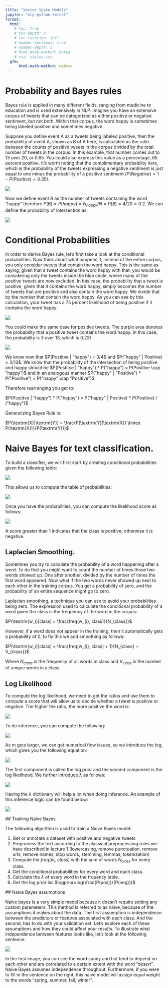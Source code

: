 ```yaml
---
title: "Vector Space Models"
jupyter: "nlp-python-kernel"
format:
  html:
    # toc: true
    # toc-depth: 3
    # toc-location: left
    # number-sections: true
    # number-depth: 3
    # html-math-method: katex
    # css: styles.css
  gfm:
      html-math-method: webtex
---
```


\newpage

# Probability and Bayes rules

Bayes rule is applied in many different fields, ranging from medicine to education and is used extensively in NLP. Imagine you have an extensive corpus of tweets that can be categorized as either positive or negative sentiment, but not both. Within that corpus, the word happy is sometimes being labeled positive and sometimes negative.

Suppose you define event A as a tweets being labeled positive, then the probability of event A, shown as B of A here, is calculated as the ratio between the counts of positive tweets in the corpus divided by the total number of tweets in the corpus. In this example, that number comes out to 13 over 20, or 0.65. You could also express this value as a percentage, 65 percent positive. It's worth noting that the complimentary probability here, which is the probability of the tweets expressing a negative sentiment is just equal to one minus the probability of a positive sentiment ($P(Negative) = 1-P(Positive) = 0.35$).

![](images/bayes-probability.PNG)

Now we define event B as the number of tweets containing the word "happy" therefore $P(B) = P(happy) = N_{happy} / N = P(B) = 4/20 = 0.2$. We can define the probability of intersection as:

![](images/intersection-prob-bayes.PNG)

# Conditional Probabilities

 In order to derive Bayes rule, let's first take a look at the conditional probabilities. Now think about what happens if, instead of the entire corpus, you only consider tweets that contain the word happy. This is the same as saying, given that a tweet contains the word happy with that, you would be considering only the tweets inside the blue circle, where many of the positive tweets are now excluded. In this case, the probability that a tweet is positive, given that it contains the word happy, simply becomes the number of tweets that are positive and also contain the word happy. We divide that by the number that contain the word happy. As you can see by this calculation, your tweet has a 75 percent likelihood of being positive if it contains the word happy.

 ![](images/bayes-rule-1.PNG)

 You could make the same case for positive tweets. The purple area denotes the probability that a positive tweet contains the word happy. In this case, the probability is 3 over 13, which is 0.231

 ![](images/bayes-rule-2.PNG)

 We know now that $P(Postitve | "happy") = 3/4$ and $P("happy" | Positive) = 3/13$. We know that the probability of the intersection of being positive and happy should be $P(Postitve | "happy") * P("happy") = P(Positive \cap "happy")$ and in an analogous manner $P("happy" | "Positive") * P("Positive") = P("happy" \cap "Positive")$

 Therefore rearranging you get to:

$P(Postitve | "happy") * P("happy") = P("happy" | Positive) * P(Positive) / ("happy")$

Generalizing Bayes Rule is:

$P(\textrm{X}|\textrm{Y}) = \frac{P(\textrm{Y}|\textrm{X}) \times P(\textrm{X})}{P(\textrm{Y})}$

# Naive Bayes for text classification.

To build a classifier, we will first start by creating conditional probabilities given the following table:

 ![](images/freq-table-bayes.png)

 This allows us to compute the table of probabilities:

 ![](images/prob-table-bayes.png)

 Once you have the probabilities, you can compute the likelihood score as follows:


 ![](images/likelihood-bayes.png)


A score greater than 1 indicates that the class is positive, otherwise it is negative.

## Laplacian Smoothing.

Sometimes you try to calculate the probability of a word happening after a word. To do that you might want to count the number of times those two words showed up. One after another, divided by the number of times the first word appeared. Now what if the two words never showed up next to each other in the training corpus. You get a probability of zero, and the probability of an entire sequence might go to zero.

Laplacian smoothing, a technique you can use to avoid your probabilities being zero. The expression used to calculate the conditional probability of a word given the class is the frequency of the word in the corpus:

$P(\textrm{w_i}|class) = \frac{freq(w_{i}, class)}{N_{class}}$

However, if a word does not appear in the training, then it automatically gets a probability of 0, to fix this we add smoothing as follows:

$P(\textrm{w_i}|class) = \frac{freq(w_{i}, class) + 1}{N_{class} + V_{class}}$

Where $N_{class}$ is the frequency of all words in class and $V_{class}$ is the number of unique words in a class.

## Log Likelihood

To compute the log likelihood, we need to get the ratios and use them to compute a score that will allow us to decide whether a tweet is positive or negative. The higher the ratio, the more positive the word is:


 ![](images/log-likelihood-ratio.png)


To do inference, you can compute the following:

 ![](images/prior-ratio.png)

As m gets larger, we can get numerical flow issues, so we introduce the
log, which gives you the following equation:

 ![](images/log-prior-ratio.png)

The first component is called the log prior and the second component is the log likelihood. We further introduce λ as follows:

 ![](images/lambda-dict.png)

Having the $\lambda$ dictionary will help a lot when doing inference. An example of this inference logic can be found below:

 ![](images/lambda-inference-example.png)

 ## Training Naive Bayes

 The following algorithm is used to train a Naive Bayes model:

 1. Get or annotate a dataset with positive and negative tweets
 2. Preprocess the text according to the classical preprocessing rules we have described in lecture 1 (lowercasing, remove punctuation, remove urls, remove names, stop words, stemming, lemmas, tokenization)
 3. Compute the $freq(w_{i}, class)$ with the sum of words $N_{class}$ for every class.
 4. Get the conditional probabilities for every word and each class.
 5. Calculate the $\lambda$ of every word in the frquency table.
 6. Get the log prior las $logprior=log(\frac{P(pos)}/{P(neg)})$

 ## Naive Bayes assumptions

 Naïve bayes is a very simple model because it doesn't require setting any custom parameters. This method is referred to as naïve, because of the assumptions it makes about the data. The first assumption is independence between the predictors or features associated with each class. And the second, has to do with your validation set. Let's explore each of these assumptions and how they could affect your results. To illustrate what independence between features looks like, let's look at the following sentence.

 ![](images/assumptions-bayes.png)

 In the first image, you can see the word sunny and hot tend to depend on each other and are correlated to a certain extent with the word "desert". Naive Bayes assumes independence throughout. Furthermore, if you were to fill in the sentence on the right, this naive model will assign equal weight to the words "spring, summer, fall, winter".
